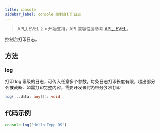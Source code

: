 ```yaml
---
title: console
sidebar_label: console 控制台打印日志
---
```


> API_LEVEL `2.0` 开始支持，API 兼容性请参考 [API_LEVEL](../../../../guides/framework/device/compatibility.md)。

控制台打印日志。

## 方法

### log

打印 log 等级的日志，可传入任意多个参数。每条日志打印长度有限，超出部分会被截断，如需打印完整内容，需要开发者将内容分多次打印

```ts
log(...data: any[]): void
```

## 代码示例

```js
console.log('Hello Zepp OS')
```
